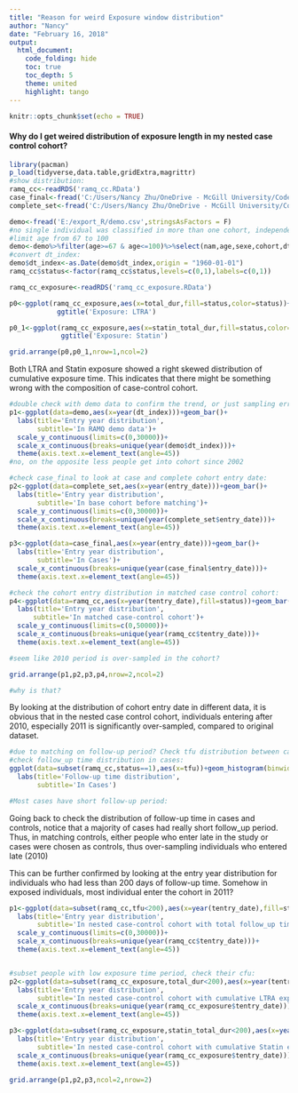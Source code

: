 ```yaml
---
title: "Reason for weird Exposure window distribution"
author: "Nancy"
date: "February 16, 2018"
output: 
  html_document:
    code_folding: hide
    toc: true
    toc_depth: 5
    theme: united
    highlight: tango
---
```



```r
knitr::opts_chunk$set(echo = TRUE)
```


#### Why do I get weired distribution of exposure length in my nested case control cohort?
```r
library(pacman)
p_load(tidyverse,data.table,gridExtra,magrittr)
#show distribution:
ramq_cc<-readRDS('ramq_cc.RData')
case_final<-fread('C:/Users/Nancy Zhu/OneDrive - McGill University/Code for thesis/case_final.csv',stringsAsFactors = F)
complete_set<-fread('C:/Users/Nancy Zhu/OneDrive - McGill University/Code for thesis/complete_set2.csv',stringsAsFactors = F)

demo<-fread('E:/export_R/demo.csv',stringsAsFactors = F) 
#no single individual was classified in more than one cohort, independent cohort
#limit age from 67 to 100
demo<-demo%>%filter(age>=67 & age<=100)%>%select(nam,age,sexe,cohort,dt_index)%>%distinct()
#convert dt_index:
demo$dt_index<-as.Date(demo$dt_index,origin = "1960-01-01")
ramq_cc$status<-factor(ramq_cc$status,levels=c(0,1),labels=c(0,1))

ramq_cc_exposure<-readRDS('ramq_cc_exposure.RData')
```

```r
p0<-ggplot(ramq_cc_exposure,aes(x=total_dur,fill=status,color=status))+geom_histogram(binwidth=30,alpha=0.3)+xlab('cumulative duration of exposure during follow-up(Days)')+
            ggtitle('Exposure: LTRA')

p0_1<-ggplot(ramq_cc_exposure,aes(x=statin_total_dur,fill=status,color=status))+geom_bar(binwidth=60,alpha=0.3)+xlab('cumulative duration of exposure during follow-up(Days)')+
             ggtitle('Exposure: Statin')

grid.arrange(p0,p0_1,nrow=1,ncol=2)

```

Both LTRA and Statin exposure showed a right skewed distribution of cumulative exposure time. This indicates that there might be something wrong with the composition of case-control cohort.


```r
#double check with demo data to confirm the trend, or just sampling error?
p1<-ggplot(data=demo,aes(x=year(dt_index)))+geom_bar()+
  labs(title='Entry year distribution',
       subtitle='In RAMQ demo data')+
  scale_y_continuous(limits=c(0,30000))+
  scale_x_continuous(breaks=unique(year(demo$dt_index)))+
  theme(axis.text.x=element_text(angle=45))
#no, on the opposite less people get into cohort since 2002

#check case_final to look at case and complete cohort entry date:
p2<-ggplot(data=complete_set,aes(x=year(entry_date)))+geom_bar()+
  labs(title='Entry year distribution',
       subtitle='In base cohort before matching')+
  scale_y_continuous(limits=c(0,30000))+
  scale_x_continuous(breaks=unique(year(complete_set$entry_date)))+
  theme(axis.text.x=element_text(angle=45))

p3<-ggplot(data=case_final,aes(x=year(entry_date)))+geom_bar()+
  labs(title='Entry year distribution',
       subtitle='In Cases')+
  scale_x_continuous(breaks=unique(year(case_final$entry_date)))+
  theme(axis.text.x=element_text(angle=45))

#check the cohort entry distribution in matched case control cohort:
p4<-ggplot(data=ramq_cc,aes(x=year(tentry_date),fill=status))+geom_bar()+
  labs(title='Entry year distribution',
      subtitle='In matched case-control cohort')+
  scale_y_continuous(limits=c(0,50000))+
  scale_x_continuous(breaks=unique(year(ramq_cc$tentry_date)))+
  theme(axis.text.x=element_text(angle=45))

#seem like 2010 period is over-sampled in the cohort?

grid.arrange(p1,p2,p3,p4,nrow=2,ncol=2)

#why is that?
```
By looking at the distribution of cohort entry date in different data, it is obvious that in the nested case control cohort, individuals entering after 2010, especially 2011 is significantly over-sampled, compared to original dataset.


```r
#due to matching on follow-up period? Check tfu distribution between case and control, might be the reason!!!
#check follow_up time distribution in cases:
ggplot(data=subset(ramq_cc,status==1),aes(x=tfu))+geom_histogram(binwidth=50)+
  labs(title='Follow-up time distribution',
       subtitle='In Cases')

#Most cases have short follow-up period:
```
Going back to check the distribution of follow-up time in cases and controls, notice that a majority of cases had really short follow_up period. Thus, in matching controls, either people who enter late in the study or cases were chosen as controls, thus over-sampling individuals who entered late (2010)


This can be further confirmed by looking at the entry year distribution for individuals who had less than 200 days of follow-up time. Somehow in exposed individuals, most individual enter the cohort in 2011?
```r
p1<-ggplot(data=subset(ramq_cc,tfu<200),aes(x=year(tentry_date),fill=status))+geom_bar()+
  labs(title='Entry year distribution',
       subtitle='In nested case-control cohort with total follow_up time <200 days')+
  scale_y_continuous(limits=c(0,30000))+
  scale_x_continuous(breaks=unique(year(ramq_cc$tentry_date)))+
  theme(axis.text.x=element_text(angle=45))


#subset people with low exposure time period, check their cfu:
p2<-ggplot(data=subset(ramq_cc_exposure,total_dur<200),aes(x=year(tentry_date),fill=status))+geom_bar()+
  labs(title='Entry year distribution',
       subtitle='In nested case-control cohort with cumulative LTRA exposure window <200 days')+
  scale_x_continuous(breaks=unique(year(ramq_cc_exposure$tentry_date)))+
  theme(axis.text.x=element_text(angle=45))

p3<-ggplot(data=subset(ramq_cc_exposure,statin_total_dur<200),aes(x=year(tentry_date),fill=status))+geom_bar()+
  labs(title='Entry year distribution',
       subtitle='In nested case-control cohort with cumulative Statin exposure window <200 days')+
  scale_x_continuous(breaks=unique(year(ramq_cc_exposure$tentry_date)))+
  theme(axis.text.x=element_text(angle=45))

grid.arrange(p1,p2,p3,ncol=2,nrow=2)
```
